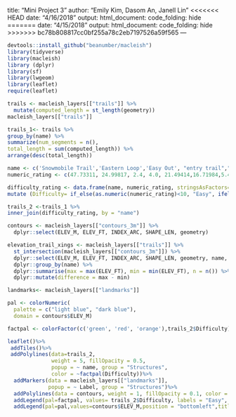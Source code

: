 title: "Mini Project 3"
author: "Emily Kim, Dasom An, Janell Lin"
<<<<<<< HEAD
date: "4/16/2018"
output: 
  html_document:
    code_folding: hide
=======
date: "4/15/2018"
output: 
  html_document:
  code_folding: hide
>>>>>>> bc78b808817cc0bf255a78c2eb7197526a59f565
---

```r
devtools::install_github("beanumber/macleish")
library(tidyverse)
library(macleish)
library (dplyr)
library(sf)
library(lwgeom)
library(leaflet)
require(leaflet)
```

```r
trails <- macleish_layers[["trails"]] %>%
  mutate(computed_length = st_length(geometry))
macleish_layers[["trails"]]

trails_1<- trails %>%
group_by(name) %>%
summarize(num_segments = n(),
total_length = sum(computed_length)) %>%
arrange(desc(total_length))

name <- c('Snowmobile Trail','Eastern Loop','Easy Out', "entry trail","Poplar Hill Road","Porcupine Trail", "Vernal Pool Loop","Western Loop")
numeric_rating <- c(47.73311, 24.99817, 2.4, 4.0, 21.49414,16.71984,5.4, 27.56704)

difficulty_rating <- data.frame(name, numeric_rating, stringsAsFactors=FALSE)%>%
mutate (Difficulty= if_else(as.numeric(numeric_rating)<10, "Easy", ifelse(as.numeric(numeric_rating)<30, "Moderate", "Hard")))

trails_2 <-trails_1 %>%
inner_join(difficulty_rating, by = "name")

```

```r
contours <- macleish_layers[["contours_3m"]] %>%
  dplyr::select(ELEV_M, ELEV_FT, INDEX_ARC, SHAPE_LEN, geometry)

elevation_trail_xings <- macleish_layers[["trails"]] %>%
  st_intersection(macleish_layers[["contours_3m"]]) %>%
  dplyr::select(ELEV_M, ELEV_FT, INDEX_ARC, SHAPE_LEN, geometry, name, color) %>%
  dplyr::group_by(name) %>%
  dplyr::summarise(max = max(ELEV_FT), min = min(ELEV_FT), n = n()) %>%
  dplyr::mutate(difference = max - min)
```

```r
landmarks<- macleish_layers[["landmarks"]]

pal <- colorNumeric(
  palette = c("light blue", "dark blue"),
  domain = contours$ELEV_M)

factpal <- colorFactor(c('green', 'red', 'orange'),trails_2$Difficulty)

leaflet()%>%
 addTiles()%>%
 addPolylines(data=trails_2,
              weight = 5, fillOpacity = 0.5,
              popup = ~ name, group = "Structures",
              color = ~factpal(Difficulty))%>%
  addMarkers(data = macleish_layers[["landmarks"]],
             popup = ~ Label, group = "Structures")%>%
  addPolylines(data = contours, weight = 1, fillOpacity = 0.1, color = ~pal(ELEV_M))%>%
  addLegend(pal=factpal, values= trails_2$Difficulty, labels = "Easy", "Hard", "Moderate", title = "Trails Difficulty", position = 'bottomright')%>%
  addLegend(pal=pal,values=contours$ELEV_M,position = "bottomleft",title = "Elevation(meters)")

```















